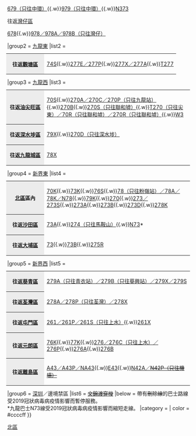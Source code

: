 {{Navbox
|name        = 北區巴士路線列表
|title       = 以[[北區 (香港)|北區]]作總站或折返點巴士路線（以下為目的地區份）
|bodystyle   = background: #f9f9f9;
|liststyle   = text-align: left;%;
|groupstyle  = background: #ececec; text-align: center;
|belowstyle  = text-align: center;;
|oddstyle    = background: #f9f9f9;
|evenstyle   = background: #f9f9f9;
|state       = collapsed
|group1      = [[港島區]]
|list1       = <table class="navbox nowraplinks" style="background: transparent; font-size: 100%; padding: 0; border: 0; margin: -3px;"><tr><th style="background: #ececec; width: 90px; text-align: center; vertical-align: center;">往返[[中西區 (香港)|中西區]]</th><td style="text-align: left;">[[過海隧道巴士373線|373／673／673P（只往中環）]]{{.w}}[[過海隧道巴士679線|679（只往中環）]]{{.w}}[[過海隧道巴士979線|979（只往中環）]]{{.w}}[[過海隧道巴士N373線|N373]]</td></tr><tr><th style="background: #ececec; width: 90px; text-align: center; vertical-align: center;">往返[[灣仔區]]</th><td style="text-align: left;">[[過海隧道巴士678線|678]]{{.w}}[[過海隧道巴士978線|978／978A／978B（只往灣仔）<!--／978P（只往灣仔）-->]]</td></tr></table>
|group2      = [[九龍東]]
|list2       = <table class="navbox nowraplinks" style="background: transparent; font-size: 100%; padding: 0; border: 0; margin: -3px;"><tr><th style="background: #ececec; width: 90px; text-align: center; vertical-align: center;">往返[[觀塘區]]</th><td style="text-align: left;">[[九龍巴士74S線|74S]]{{.w}}[[九龍巴士277E線|277E／277P]]{{.w}}[[九龍巴士277X線|277X／277A]]{{.w}}[[九龍巴士T277線|T277]] </td></tr></table> 
|group3      = [[九龍西]]
|list3       = <table class="navbox nowraplinks" style="background: transparent; font-size: 100%; padding: 0; border: 0; margin: -3px;"><tr><th style="background: #ececec; width: 90px; text-align: center; vertical-align: center;">往返[[油尖旺區]]</th><td style="text-align: left;">[[九龍巴士70S線|70S]]{{.w}}[[九龍巴士270A線|270A／270C／270P（只往九龍站）]]{{.w}}[[九龍巴士270B線|270B]]{{.w}}[[九龍巴士270S線|270S（只往聯和墟）]]{{.w}}[[九龍巴士T270線|T270（只往尖東）／70R（只往聯和墟）／270R（只往聯和墟）]]{{.w}}[[九龍巴士W3線|W3]]</td></tr><tr><th style="background: #ececec; width: 90px; text-align: center; vertical-align: center;">往返[[深水埗區]]</th><td style="text-align: left;">[[城巴79X線|79X]]{{.w}}[[九龍巴士270D線|270D（只往深水埗）]]</td></tr><tr><th style="background: #ececec; width: 90px; text-align: center; vertical-align: center;">往返[[九龍城區]]</th><td style="text-align: left;">[[城巴78X線|78X]]</td></tr></table>
|group4      = [[新界東]]
|list4       = <table class="navbox nowraplinks" style="background: transparent; font-size: 100%; padding: 0; border: 0; margin: -3px;"><tr><th style="background: #ececec; width: 90px; text-align: center; vertical-align: center;">[[北區 (香港)|北區]]區內</th><td style="text-align: left;">[[九龍巴士70K線|70K]]{{.w}}[[九龍巴士73K線|73K]]{{.w}}[[九龍巴士76S線|76S]]{{.w}}[[九龍巴士78K線|78（只往粉嶺站）／78A／78K／N78]]{{.w}}[[九龍巴士79K線|79K]]{{.w}}[[九龍巴士270線|270]]{{.w}}[[九龍巴士273線|273／273S]]{{.w}}[[九龍巴士273A線|273A]]{{.w}}[[九龍巴士273B線|273B]]{{.w}}[[九龍巴士273D線|273D]]{{.w}}[[九龍巴士278K線|278K]]</td></tr><tr><th style="background: #ececec; width: 90px; text-align: center; vertical-align: center;">往返[[沙田區]]</th><td style="text-align: left;">[[九龍巴士73A線|73A]]{{.w}}[[九龍巴士274線|274（只往馬鞍山）]]{{.w}}[[九龍巴士N73線|N73]]*<!--{{.w}}[[城巴B8線|B8]]--></td></tr><tr><th style="background: #ececec; width: 90px; text-align: center; vertical-align: center;">往返[[大埔區]]</th><td style="text-align: left;">[[九龍巴士73線|73]]{{.w}}[[九龍巴士73B線|73B]]{{.w}}[[九龍巴士275R線|275R]]</td></tr></table>
|group5      = [[新界西]]
|list5       = <table class="navbox nowraplinks" style="background: transparent; font-size: 100%; padding: 0; border: 0; margin: -3px;"><tr><th style="background: #ececec; width: 90px; text-align: center; vertical-align: center;">往返[[葵青區]]</th><td style="text-align: left;">[[九龍巴士279X線|279A（只往青衣站）／279B（只往葵興站）／279X／279S]]</td></tr><tr><th style="background: #ececec; width: 90px; text-align: center; vertical-align: center;">往返[[荃灣區]]</th><td style="text-align: left;"> [[九龍巴士278X線|278A／278P（只往荃灣）／278X]]</td></tr><tr><th style="background: #ececec; width: 90px; text-align: center; vertical-align: center;">往返[[屯門區]]</th><td style="text-align: left;"><!--[[城巴56線|56]]{{.w}}-->[[九龍巴士261線|261／261P／261S（只往上水）]]{{.w}}[[九龍巴士261X線|261X]]<!--{{.w}}[[九龍巴士B9線|B9]]--></td></tr><tr><th style="background: #ececec; width: 90px; text-align: center; vertical-align: center;">往返[[元朗區]]</th><td style="text-align: left;">[[九龍巴士76K線|76K]]{{.w}}[[九龍巴士77K線|77K]]{{.w}}[[九龍巴士276線|276／276C（只往上水）／276P]]{{.w}}[[九龍巴士276A線|276A]]{{.w}}[[九龍巴士276B線|276B]]</td></tr><tr><th style="background: #ececec; width: 90px; text-align: center; vertical-align: center;">往返[[離島區]]</th><td style="text-align: left;">[[龍運巴士A43線|A43／A43P／NA43]]{{.w}}[[龍運巴士E43線|E43]]{{.w}}[[龍運巴士N42A線|N42A／<s>N42P（只往機場）</s>]]</td></tr></table>
|group6      = [[深圳]]／邊境禁區</S>
|list6       = <S>[[文錦渡穿梭]]</S><!--{{.w}}[[城巴B7線|B7]]-->
|below = 帶有<del>刪除線</del>的巴士路線受2019冠狀病毒病疫情影響而暫停服務。<br>*九龍巴士N73線受2019冠狀病毒病疫情影響而縮短走線。
|category = 
| color    = #ccccff
}}
<noinclude>[[Category:香港巴士路線模板|北區]]
</noinclude>